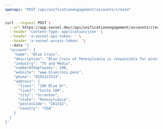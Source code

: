 ```yaml
---
openapi: "POST /api/unificationengagement/accounts/create"
---
```


<RequestExample>

```bash Request
curl --request POST \
  --url https://app.vessel.dev//api/unificationengagement/accounts/create \
  --header 'Content-Type: application/json' \
  --header 'x-vessel-api-token: ' \
  --header 'x-vessel-access-token: '\ 
  --data '{
  "account": {
    "name": "Blue Cross",
    "description": "Blue Cross of Pennsylvania is responsible for providing services to the good people of Scranton",
    "industry": "TV and Media",
    "numberOfEmployees": 100,
    "website": "www.bluecross.penn",
    "phone": "8192223333",
    "address": {
      "line1": "100 Blue Dr",
      "line2": "Suite 100",
      "city": "Scranton",
      "state": "Pennsylvania",
      "postalCode": "281332",
      "country": "USA"
    }
  }
}'
```

</RequestExample>


      